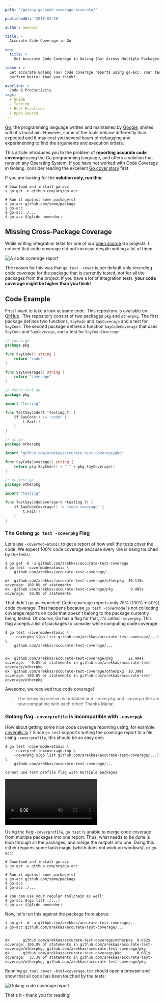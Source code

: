 ```yaml
---
path: '/golang-go-code-coverage-accurate/'

publishedAt: '2018-02-20'

author: aeneasr

title: >
  Accurate Code Coverage in Go

seo:
  title: >
    Get Accurate Code Coverage in Golang (Go) Across Multiple Packages

teaser: >
  Get accurate Golang (Go) code coverage reports using go-acc. Your test might
  perform better than you think!

overline: >
  Code & Productivity
tags:
  - Guide
  - Testing
  - Best Practices
  - Open Source
---
```


[Go](https://golang.org/), the programming language written and maintained by
[Google](https://www.google.com), shines with it's toolchain. However, some of
the tools behave differently than expected and it may cost you several hours of
debugging and experimenting to find the arguments and execution orders.

This article introduces you to the problem of **reporting accurate code
coverage** using the Go programming language, and offers a solution that runs on
any Operating System. If you have not worked with Code Coverage in Golang,
consider reading the excellent [Go cover story](https://blog.golang.org/cover)
first.

If you are looking for the **solution only, run this:**

```shell-session
# Download and install go-acc
$ go get -u github.com/ory/go-acc

# Run it against some package(s)
$ go-acc github.com/some/package
$ go-acc .
$ go-acc ./...
$ go-acc $(glide novendor)
```

## Missing Cross-Package Coverage

While writing integration tests for one of our
[open source](https://github.com/ory/) Go projects, I noticed that code coverage
did not increase despite writing a lot of them.

![A code coverage report](../../images/articles/code-coverage/report.png)

The reason for this was that `go test -cover` is per default only recording code
coverage for the package that is currently tested, not for all the packages from
the project. If you have a lot of integration tests, **your code coverage might
be higher than you think!**

## Code Example

First I want to take a look at some code. This repository is available on
[GitHub](https://github.com/arekkas/accurate-test-coverage) . The repository
consist of two packages `pkg` and `otherpkg`. The first package defines two
functions, `SayCode` and `SayCoverage` and a test for `SayCode`. The second
package defines a function `SayCodeCoverage` that uses `SayCode` and
`SayCoverage`, and a test for `SayCodeCoverage`:

```go
// funcs.go
package pkg

func SayCode() string {
    return "code"
}

func SayCoverage() string {
    return "coverage"
}
```

```go
// funcs_test.go
package pkg

import "testing"

func TestSayCode(t *testing.T) {
    if SayCode() != "code" {
        t.Fail()
    }
}
```

```go
// cc.go
package otherpkg

import "github.com/arekkas/accurate-test-coverage/pkg"

func SayCodeCoverage() string {
    return pkg.SayCode() + " " + pkg.SayCoverage()
}
```

```go
// cc_test.go
package otherpkg

import "testing"

func TestSayCodeCoverage(t *testing.T) {
    if SayCodeCoverage() != "code coverage" {
        t.Fail()
    }
}
```

### The Golang `go test -coverpkg` Flag

Let's use `-covermod=atomic` to get a report of how well the tests cover the
code. We expect 100% code coverage because every line is being touched by the
tests:

```shell-session
$ go get -d -u github.com/arekkas/accurate-test-coverage
$ go test -covermode=atomic \
    github.com/arekkas/accurate-test-coverage/...

ok  github.com/arekkas/accurate-test-coverage/otherpkg  10.115s coverage: 100.0% of statements
ok  github.com/arekkas/accurate-test-coverage/pkg        0.485s coverage:  50.0% of statements
```

That didn't go as expected! Code coverage reports only 75% (100% + 50%) code
coverage. That happens because `go test -covermode` is not collecting coverage
reports on code that doesn't belong to the package currently being tested. Of
course, Go has a flag for that, it's called `-coverpkg`. This flag accepts a
list of packages to consider while computing code coverage:

```shell-session
$ go test -covermode=atomic \
    -coverpkg $(go list github.com/arekkas/accurate-test-coverage/...) \
    github.com/arekkas/accurate-test-coverage/...


ok  github.com/arekkas/accurate-test-coverage/pkg       22.494s coverage:   0.0% of statements in github.com/arekkas/accurate-test-coverage/otherpkg
ok  github.com/arekkas/accurate-test-coverage/otherpkg  10.398s coverage: 100.0% of statements in github.com/arekkas/accurate-test-coverage/otherpkg
```

Awesome, we received true code coverage!

> The following section is outdated and -coverpkg and -coverprofile are now
> compatible with each other! Thanks Maria!

### Golang flag `-coverprofile` is incompatible with `-coverpgk`

How about getting some nice code coverage reporting using, for example,
[coveralls.io](https://coveralls.io/) ? Since `go test` supports writing the
coverage report to a file using `-coverprofile`, this should be an easy one:

```shell-session
$ go test -covermode=atomic \
    -coverprofile=coverage.tmp \
    -coverpkg $(go list github.com/arekkas/accurate-test-coverage/...) \
    github.com/arekkas/accurate-test-coverage/...

cannot use test profile flag with multiple packages
```

<video autoplay muted loop playsInline>
  <source
    src="../../images/articles/code-coverage/tableflip.mp4"
    type="video/mp4"
  />
  <source
    src="../../images/articles/code-coverage/tableflip.webm"
    type="video/webm"
  />
</video>

Using the flag `-coverprofile`, `go test` is unable to merge code coverage from
multiple packages into one report. Thus, what needs to be done is loop through
all the packages, and merge the outputs into one. Doing this either requires
some bash magic (which does not work on windows), or `go-acc`:

```shell-session
# Download and install go-acc
$ go get -u github.com/ory/go-acc

# Run it against some package(s)
$ go-acc github.com/some/package
$ go-acc .
$ go-acc ./...

# You can use your regular toolchain as well:
$ go-acc $(go list ./...)
$ go-acc $(glide novendor)
```

Now, let's run this against the package from above:

```shell-session
$ go get -d -u github.com/arekkas/accurate-test-coverage/...
$ go-acc github.com/arekkas/accurate-test-coverage/...


ok      github.com/arekkas/accurate-test-coverage/otherpkg  0.082s  coverage: 100.0% of statements in github.com/arekkas/accurate-test-coverage/otherpkg, github.com/arekkas/accurate-test-coverage/pkg
ok      github.com/arekkas/accurate-test-coverage/pkg       0.081s  coverage:  33.3% of statements in github.com/arekkas/accurate-test-coverage/otherpkg, github.com/arekkas/accurate-test-coverage/pkg
```

Running `go tool cover -html=coverage.txt` should open a browser and show that
all code has been touched by the tests:

![Golang code coverage report](../../images/articles/code-coverage/result.png)

That's it - thank you for reading!
